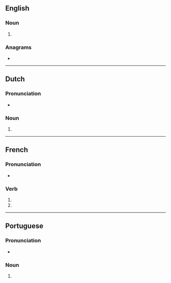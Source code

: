 {{also|hectarés}}
==English==

===Noun===
{{head|en|noun form}}

# {{plural of|en|hectare}}

===Anagrams===
* {{anagrams|en|a=aceehrst|Cheaster|cheaters|reachest|rechates|recheats|teachers}}

----

==Dutch==

===Pronunciation===
* {{audio|nl|Nl-hectares.ogg|Audio}}

===Noun===
{{head|nl|noun form}}

# {{nl-noun form of|pl|hectare}}

----

==French==

===Pronunciation===
* {{homophones|fr|hectare|hectarent}}

===Verb===
{{head|fr|verb form}}

# {{inflection of|fr|hectarer||2|s|pres|indc}}
# {{inflection of|fr|hectarer||2|s|pres|subj}}

----

==Portuguese==

===Pronunciation===
{{pt-IPA|pt=hè.ctares}}
* {{hyphenation|pt|hec|ta|res}}

===Noun===
{{head|pt|noun form}}

# {{plural of|pt|hectare}}